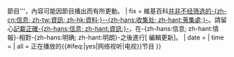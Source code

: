{{ambox
| type = notice
| image = [[File:TV-icon-current.svg|50px]]
| sect = {{{1|條目或其章節}}}
| issue = '''有關正在播出的{{#ifeq:{{lc:{{{online}}}}}|yes|網-{zh-cn:络;zh-tw:路;zh-hk:絡;}-視聽|電視}}節目'''，內容可能因節目播出而有所更動。
| fix = 維基百科[[Wikipedia:不要倉促編輯|并非不经筛选的-{zh-cn:信息; zh-tw:資訊; zh-hk:資料;}--{zh-hans:收集处; zh-hant:蒐集處;}-]]。請留心[[Wikipedia:可供查證|記載正確-{zh-hans:信息; zh-hant:資訊;}-]]，在-{zh-hans:信息; zh-hant:情報}-相對-{zh-hans:明确; zh-hant:明朗}-之後進行[{{fullurl:{{PAGENAME}}|action=edit}} 編輯更新]。
| date = {{{date|}}}
| time = {{{time|}}}
| all = 正在播放的{{#ifeq:{{lc:{{{online}}}}}|yes|网络视听|电视}}节目
}}<noinclude>{{documentation|content=
请只对首播节目使用本模板。

本模板会将'''主名字空间'''（条目）的页面放入分类[[:Category:正在播放的电视节目]]或[[:Category:正在播放的网络视听节目]]，在其他名字空间中使用时不会主动分类。

== 用法 ==
复制以下内容置于条目中：
:{{tlx|In-progress TV show}}

或者：
:{{tlx|In-progress TV show|<nowiki>online=yes</nowiki>}}

或者：
:{{tlx|In-progress TV show|列表}}

;参数说明
:可选的参数有1（可省略）和online。
:* '''“1=”'''用于将“条目或章节”字样替换为指定内容。
:* '''“online=yes”'''用于在网-{zh-cn:络;zh-tw:路;zh-hk:絡;}-视听节目条目中使用该模板时使用。

== 重定向 ==
* {{tlx|TVShow}}
* {{tlx|播出中}}
* {{tlx|正在播出}}

[[Category:新聞動態模板|{{PAGENAME}}]]
}}</noinclude>